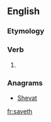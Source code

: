 ==English==

===Etymology===
{{suffix|save|eth|lang=en}}

===Verb===
{{en-verb form}}

# {{en-archaic third-person singular of|save}}

===Anagrams===
* [[Shevat#English|Shevat]]

[[fr:saveth]]